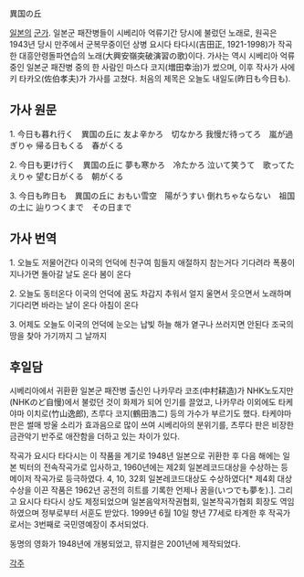 異国の丘

[[일본]]의 [[군가]].
일본군 패잔병들이 시베리아 억류기간 당시에 불렀던 노래로, 원곡은 1943년 당시 만주에서 군복무중이던 상병 요시다 타다시(吉田正, 1921-1998)가 작곡한 대흥안령돌파연습의 노래(大興安嶺突破演習の歌)이다. 가사는 역시 시베리아 억류중인 일본군 패잔병 중의 한 사람인 마스다 코지(増田幸治)가 썼으며, 이후 작사가 사에키 타카오(佐伯孝夫)가 가사를 고쳤다. 처음의 제목은 오늘도 내일도(昨日も今日も).

{{{#!html
<object style="height: 350px; width: 600px"><param name="movie" value="http://www.youtube.com/v/R2yQa2P5mrw?version=3"><param name="allowFullScreen" value="true"><param name="allowScriptAccess" value="always"><embed src="http://www.youtube.com/v/R2yQa2P5mrw?version=3" type="application/x-shockwave-flash" allowfullscreen="true" allowScriptAccess="always" width="600" height="350"></object>
}}}

== 가사 원문 ==
1.
今日も暮れ行く　異国の丘に
友よ辛かろ　切なかろ
我慢だ待ってろ　嵐が過ぎりゃ
帰る日もくる　春がくる

2.
今日も更け行く　異国の丘に
夢も寒かろ　冷たかろ
泣いて笑うて　歌ってたえりゃ
望む日がくる　朝がくる

3.
今日も昨日も　異国の丘に
おもい雪空　陽がうすい
倒れちゃならない　祖国の土に
辿りつくまで　その日まで

== 가사 번역 ==
1.
오늘도 저물어간다 이국의 언덕에
친구여 힘들지 애절하지
참는거다 기다려라 폭풍이 지나가면
돌아갈 날도 온다 봄이 온다

2.
오늘도 동터온다 이국의 언덕에
꿈도 차갑지 추워서 얼지
울면서 웃으면서 노래하며 기다리면
바라는 날이 온다 아침이 온다

3.
어제도 오늘도 이국의 언덕에
눈오는 납빛 하늘 해가 옅구나
쓰러지면 안된다 조국의 땅을
찾아 가기까지 그 날까지

== 후일담 ==
시베리아에서 귀환환 일본군 패잔병 출신인 나카무라 코조(中村耕造)가 NHK노도지만(NHKのど自慢)에서 불렀던 것이 화제가 되어 인기를 끌었고, 나카무라 이외에도 타케야마 이치로(竹山逸郎), 츠루다 코지(鶴田浩二) 등의 가수가 부르기도 했다. 타케야마 판은 썰매 방울 소리가 효과음으로 많이 쓰여 시베리아의 분위기를, 츠루다 판은 비장한 금관악기 반주로 애잔함을 더하고 있는 차이가 있다.

작곡가 요시다 타다시는 이 작품을 계기로 1948년 일본으로 귀환한 후 다음 해에는 일본 빅터의 전속작곡가로 입사하고, 1960년에는 제2회 일본레코드대상을 수상하는 등 메이저 작곡가로 등극하였다. 4, 10, 32회 일본레코드대상도 수상하였다[* 제4회 대상 수상을 이끈 작품은 1962년 공전의 히트를 기록한 언제나 꿈을(いつでも夢を).]. 그리고 요시다 타다시 상도 제정되었으며 일본음악저작권협회, 일본작곡가협회 회장도 역임하였으며 정부로부터 서훈도 받았다. 1999년 6월 10일 향년 77세로 타계한 후 작곡가로서는 3번째로 국민영예장이 추서되었다.

동명의 영화가 1948년에 개봉되었고, 뮤지컬은 2001년에 제작되었다.


[[각주]]
